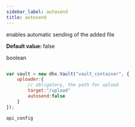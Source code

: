 ```yaml
---
sidebar_label: autosend
title: autosend
---
```



          


<Short>
  enables automatic sending of the added file
	

</Short>


<strong>Default value: </strong> false

<Type>
 boolean

</Type>


~~~js

var vault = new dhx.Vault("vault_container", { 
    uploader:{
    	// obligatory, the path for upload
    	target:"/upload"
    	autosend:false
   	}
});


~~~
	api_config

<Descr>





</Descr>

